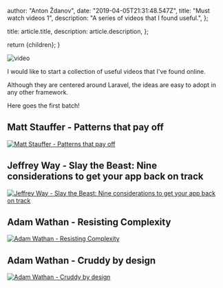 
  author: "Anton Ždanov",
  date: "2019-04-05T21:31:48.547Z",
  title: "Must watch videos 1",
  description: "A series of videos that I found useful.",
};

  title: article.title,
  description: article.description,
};

  return <ArticleLayout article={article}>{children}</ArticleLayout>;
}

<Image src={video} alt="video" />

I would like to start a collection of useful videos that I've found online.

Although they are centered around Laravel, the ideas are easy to adopt in any other framework.

Here goes the first batch!

## Matt Stauffer - Patterns that pay off

[![Matt Stauffer - Patterns that pay off](https://img.youtube.com/vi/enTb2E4vEos/0.jpg)](https://www.youtube.com/watch?v=enTb2E4vEos)

## Jeffrey Way - Slay the Beast: Nine considerations to get your app back on track

[![Jeffrey Way - Slay the Beast: Nine considerations to get your app back on track](https://img.youtube.com/vi/Npm5LruYA7A/0.jpg)](https://www.youtube.com/watch?v=Npm5LruYA7A)

## Adam Wathan - Resisting Complexity

[![Adam Wathan - Resisting Complexity](https://img.youtube.com/vi/dfgtKb-VpRk/0.jpg)](https://www.youtube.com/watch?v=dfgtKb-VpRk)

## Adam Wathan - Cruddy by design

[![Adam Wathan - Cruddy by design](https://img.youtube.com/vi/MF0jFKvS4SI/0.jpg)](https://www.youtube.com/watch?v=MF0jFKvS4SI)
